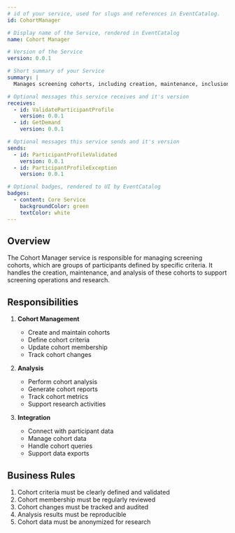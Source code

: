 ```yaml
---
# id of your service, used for slugs and references in EventCatalog.
id: CohortManager

# Display name of the Service, rendered in EventCatalog
name: Cohort Manager

# Version of the Service
version: 0.0.1

# Short summary of your Service
summary: |
  Manages screening cohorts, including creation, maintenance, inclusion and exclusion overrides and validation checks.

# Optional messages this service receives and it's version
receives:
  - id: ValidateParticipantProfile
    version: 0.0.1
  - id: GetDemand
    version: 0.0.1

# Optional messages this service sends and it's version
sends:
  - id: ParticipantProfileValidated
    version: 0.0.1
  - id: ParticipantProfileException
    version: 0.0.1

# Optional badges, rendered to UI by EventCatalog
badges:
  - content: Core Service
    backgroundColor: green
    textColor: white
---
```


## Overview

The Cohort Manager service is responsible for managing screening cohorts, which are groups of participants defined by specific criteria. It handles the creation, maintenance, and analysis of these cohorts to support screening operations and research.

## Responsibilities

1. **Cohort Management**

   - Create and maintain cohorts
   - Define cohort criteria
   - Update cohort membership
   - Track cohort changes

2. **Analysis**

   - Perform cohort analysis
   - Generate cohort reports
   - Track cohort metrics
   - Support research activities

3. **Integration**
   - Connect with participant data
   - Manage cohort data
   - Handle cohort queries
   - Support data exports

## Business Rules

1. Cohort criteria must be clearly defined and validated
2. Cohort membership must be regularly reviewed
3. Cohort changes must be tracked and audited
4. Analysis results must be reproducible
5. Cohort data must be anonymized for research

<NodeGraph />
